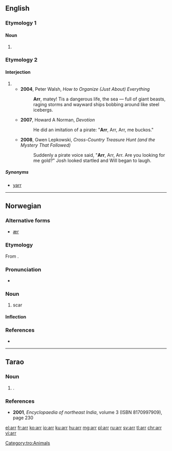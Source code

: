==English==

===Etymology 1===

====Noun====
{{en-noun|?}}

# {{abbreviation of|arrival|lang=en}}

===Etymology 2===

====Interjection====
{{en-interj}}

# {{non-gloss definition|Used stereotypically in imitation of [[pirate]]s.}}
#* '''2004''', Peter Walsh, ''How to Organize (Just About) Everything''
#*: '''Arr''', matey! Tis a dangerous life, the sea — full of giant beasts, raging storms and wayward ships bobbing around like steel icebergs.
#* '''2007''', Howard A Norman, ''Devotion''
#*: He did an imitation of a pirate: "'''Arr''', Arr, Arr, me buckos."
#* '''2008''', Gwen Lepkowski, ''Cross-Country Treasure Hunt (and the Mystery That Followed)‎''
#*: Suddenly a pirate voice said, "'''Arr''', Arr, Arr. Are you looking for me gold?" Josh looked startled and Will began to laugh.

=====Synonyms=====
* [[yarr]]

----

==Norwegian==

===Alternative forms===
* [[ær#Norwegian Nynorsk|ær]]

===Etymology===
From {{etyl|non|no}} {{term|ørr|lang=non}}.

===Pronunciation===
* {{IPA|/ɑrː/|lang=no}}

===Noun===
{{head|no|noun}}

# scar

====Inflection====
{{no-noun-infl|nb-class=n1|nn-class=n1}}

===References===
* {{R:Dokumentasjonsprosjektet|arr}}

----

==Tarao==

===Noun===
{{head|tro|noun}}

# {{alternative form of|arte|lang=tro|nodot=1}} {{gloss|chicken}}.

===References===
* '''2001''', ''Encyclopaedia of northeast India'', volume 3 (ISBN 8170997909), page 230

[[Category:tro:Animals]]

[[el:arr]]
[[fr:arr]]
[[ko:arr]]
[[io:arr]]
[[ku:arr]]
[[hu:arr]]
[[mg:arr]]
[[pl:arr]]
[[ru:arr]]
[[sv:arr]]
[[tl:arr]]
[[chr:arr]]
[[vi:arr]]